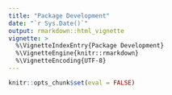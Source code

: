 ```yaml
---
title: "Package Development"
date: "`r Sys.Date()`"
output: rmarkdown::html_vignette
vignette: >
  %\VignetteIndexEntry{Package Development}
  %\VignetteEngine{knitr::rmarkdown}
  %\VignetteEncoding{UTF-8}
---
```


```r
knitr::opts_chunk$set(eval = FALSE)
```
